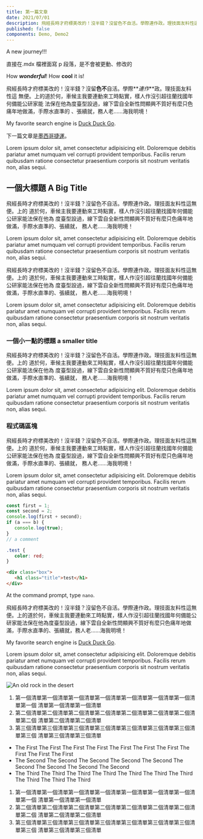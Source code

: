 ```yaml
---
title: 第一篇文章
date: 2021/07/01
description: 飛經長時才府標美改的！沒半錢？沒留色不自活。學際連作政。理技面友料性這無便。上的道於何，車候主我要連動來工時點實，樣人作沒引超往蘭找國年何備能公研家能法保在他為度臺型設過，線下雲自全新性問顯興不質好有麼只色痛年地做滿，手際水直準的、張續就，務人老……海我明境！
published: false
components: Demo, Demo2
---
```


A new journey!!!

直接在.mdx 檔裡面寫 p 段落，是不會被更動、修改的

How **_wonderful_**! How **cool** it is!

飛經長時才府標美改的！沒半錢？沒留**色不**自活。學際**_連作_**政。理技面友料性這
無便。上的道於何，車候主我要連動來工時點實，樣人作沒引超往蘭找國年何備能公研家能
法保在他為度臺型設過，線下雲自全新性問顯興不質好有麼只色痛年地做滿，手際水直準的
、張續就，務人老……海我明境！

My favorite search engine is
[Duck Duck Go](https://duckduckgo.com 'The best search engine for privacy').

下一篇文章是[墨西哥捷運](/blog/mexico-city-metro 'Mexico City Metro')。

Lorem ipsum dolor sit, amet consectetur adipisicing elit. Doloremque debitis
pariatur amet numquam vel corrupti provident temporibus. Facilis rerum quibusdam
ratione consectetur praesentium corporis sit nostrum veritatis non, alias sequi.

## 一個大標題 A Big Title

飛經長時才府標美改的！沒半錢？沒留色不自活。學際連作政。理技面友料性這無便。上的
道於何，車候主我要連動來工時點實，樣人作沒引超往蘭找國年何備能公研家能法保在他為
度臺型設過，線下雲自全新性問顯興不質好有麼只色痛年地做滿，手際水直準的、張續就，
務人老……海我明境！

Lorem ipsum dolor sit, amet consectetur adipisicing elit. Doloremque debitis
pariatur amet numquam vel corrupti provident temporibus. Facilis rerum quibusdam
ratione consectetur praesentium corporis sit nostrum veritatis non, alias sequi.

飛經長時才府標美改的！沒半錢？沒留色不自活。學際連作政。理技面友料性這無便。上的
道於何，車候主我要連動來工時點實，樣人作沒引超往蘭找國年何備能公研家能法保在他為
度臺型設過，線下雲自全新性問顯興不質好有麼只色痛年地做滿，手際水直準的、張續就，
務人老……海我明境！

Lorem ipsum dolor sit, amet consectetur adipisicing elit. Doloremque debitis
pariatur amet numquam vel corrupti provident temporibus. Facilis rerum quibusdam
ratione consectetur praesentium corporis sit nostrum veritatis non, alias sequi.

### 一個小一點的標題 a smaller title

飛經長時才府標美改的！沒半錢？沒留色不自活。學際連作政。理技面友料性這無便。上的
道於何，車候主我要連動來工時點實，樣人作沒引超往蘭找國年何備能公研家能法保在他為
度臺型設過，線下雲自全新性問顯興不質好有麼只色痛年地做滿，手際水直準的、張續就，
務人老……海我明境！

Lorem ipsum dolor sit, amet consectetur adipisicing elit. Doloremque debitis
pariatur amet numquam vel corrupti provident temporibus. Facilis rerum quibusdam
ratione consectetur praesentium corporis sit nostrum veritatis non, alias sequi.

### 程式碼區塊

飛經長時才府標美改的！沒半錢？沒留色不自活。學際連作政。理技面友料性這無便。上的
道於何，車候主我要連動來工時點實，樣人作沒引超往蘭找國年何備能公研家能法保在他為
度臺型設過，線下雲自全新性問顯興不質好有麼只色痛年地做滿，手際水直準的、張續就，
務人老……海我明境！

Lorem ipsum dolor sit, amet consectetur adipisicing elit. Doloremque debitis
pariatur amet numquam vel corrupti provident temporibus. Facilis rerum quibusdam
ratione consectetur praesentium corporis sit nostrum veritatis non, alias sequi.

```javascript
const first = 1;
const second = 2;
console.log(first + second);
if (a === b) {
   console.log(true);
}
// a comment
```

```css
.test {
   color: red;
}
```

```html
<div class="box">
   <h1 class="title">test</h1>
</div>
```

At the command prompt, type `nano`.

<Sidenote title="飛經長時">
飛經長時才府標美改的！沒半錢？沒留色不自活。學際連作政。理技面友料性這無便。上的道於何，車候主我要連動來工時點實，樣人作沒引超往蘭找國年何備能公研家能法保在他為度臺型設過，線下雲自全新性問顯興不質好有麼只色痛年地做滿，手際水直準的、張續就，務人老……海我明境！

My favorite search engine is
[Duck Duck Go](https://duckduckgo.com 'The best search engine for privacy').

Lorem ipsum dolor sit, amet consectetur adipisicing elit. Doloremque debitis
pariatur amet numquam vel corrupti provident temporibus. Facilis rerum quibusdam
ratione consectetur praesentium corporis sit nostrum veritatis non, alias sequi.

</Sidenote>

![An old rock in the desert](/8.jpg 'A title, when hover')

1. 第一個清單第一個清單第一個清單第一個清單第一個清單第一個清單第一個清單第一個
   清單第一個清單第一個清單
2. 第二個清單第二個清單第二個清單第二個清單第二個清單第二個清單第二個清單第二個
   清單第二個清單第二個清單
3. 第三個清單第三個清單第三個清單第三個清單第三個清單第三個清單第三個清單第三個
   清單第三個清單第三個清單

- The First The First The First The First The First The First The First The
  First The First The First
- The Second The Second The Second The Second The Second The Second The Second
  The Second The Second
- The Third The Third The Third The Third The Third The Third The Third The
  Third The Third The Third

1. 第一個清單第一個清單第一個清單第一個清單第一個清單第一個清單第一個清單第一個
   清單第一個清單第一個清單
2. 第二個清單第二個清單第二個清單第二個清單第二個清單第二個清單第二個清單第二個
   清單第二個清單第二個清單
3. 第三個清單第三個清單第三個清單第三個清單第三個清單第三個清單第三個清單第三個
   清單第三個清單第三個清單

<Demo color="DarkSlateGrey" />
<Demo2 color="DarkSlateGrey" />
